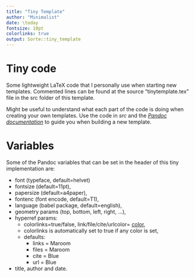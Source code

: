 ```yaml
---
title: "Tiny Template"
author: "Minimalist"
date: \today
fontsize: 10pt
colorlinks: true
output: Sorte::tiny_template
---
```


# Tiny \LaTeX code

Some lightweight LaTeX code that I personally use when starting new templates.
Commented lines can be found at the source "tinytemplate.tex" file in the src
folder of this template.

Might be useful to understand what each part of the code is doing when creating
your own templates. Use the code in _src_ and the _[Pandoc
documentation](https://pandoc.org/MANUAL.html)_ to guide you when building a new
template.

# Variables

Some of the Pandoc variables that can be set in the header of this tiny
implementation are:

* font (typeface, default=helvet)
* fontsize (default=11pt),
* papersize (default=a4paper),
* fontenc (font encode, default=T1),
* language (babel package, default=english),
* geometry params (top, bottom, left, right, ...),
* hyperref params:
  + colorlinks=true/false, link/file/cite/urlcolor=
    [color](https://steeven9.github.io/USI-LaTeX/media/img/morecolors.png),
  + colorlinks is automatically set to true if any color is set,
  + defaults:
    - links = Maroom
    - files = Maroom
    - cite = Blue
    - url = Blue
* title, author and date.
